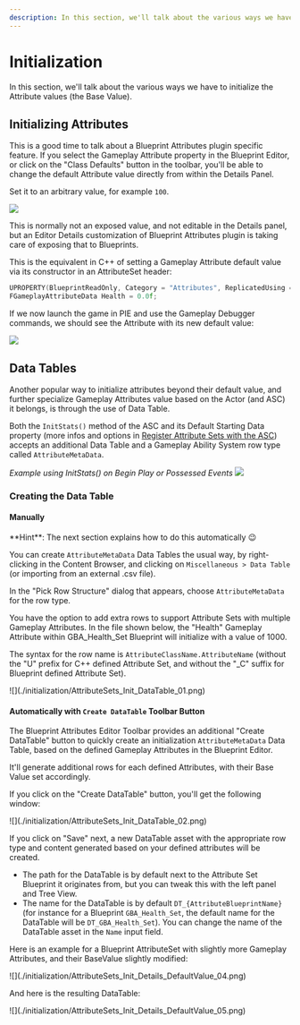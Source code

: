 ```yaml
---
description: In this section, we'll talk about the various ways we have to initialize the Attribute values (the Base Value).
---
```



# Initialization

In this section, we'll talk about the various ways we have to initialize the Attribute values (the Base Value).

## Initializing Attributes

This is a good time to talk about a Blueprint Attributes plugin specific feature. If you select the Gameplay Attribute property in the Blueprint Editor, or click on the "Class Defaults" button in the toolbar, you'll be able to change the default Attribute value directly from within the Details Panel.

Set it to an arbitrary value, for example `100`.

![](./initialization/AttributeSets_Init_Details_DefaultValue.png)

<Callout type="info">
This is normally not an exposed value, and not editable in the Details panel, but an Editor Details customization of Blueprint Attributes plugin is taking care of exposing that to Blueprints.
</Callout>

This is the equivalent in C++ of setting a Gameplay Attribute default value via its constructor in an AttributeSet header:

```cpp
UPROPERTY(BlueprintReadOnly, Category = "Attributes", ReplicatedUsing = OnRep_Health)
FGameplayAttributeData Health = 0.0f;
```

If we now launch the game in PIE and use the Gameplay Debugger commands, we should see the Attribute with its new default value:

![](./initialization/AttributeSets_Init_Details_DefaultValue_03.png)

## Data Tables

Another popular way to initialize attributes beyond their default value, and further specialize Gameplay Attributes value based on the Actor (and ASC) it belongs, is through the use of Data Table.

Both the `InitStats()` method of the ASC and its Default Starting Data property (more infos and options in [Register Attribute Sets with the ASC](/docs/attribute-sets/registering-the-attribute-set-with-the-asc)) accepts an additional Data Table and a Gameplay Ability System row type called `AttributeMetaData`.

*Example using InitStats() on Begin Play or Possessed Events*
![](./registering-the-attribute-set-with-the-asc/AttributeSets_Register_BeginPlay_InitStats_02.png)

### Creating the Data Table

#### Manually

<Callout type="default">
**Hint**: The next section explains how to do this automatically 😉
</Callout>

You can create `AttributeMetaData` Data Tables the usual way, by right-clicking in the Content Browser, and clicking on `Miscellaneous > Data Table` (or importing from an external .csv file).

In the "Pick Row Structure" dialog that appears, choose `AttributeMetaData` for the row type.

You have the option to add extra rows to support Attribute Sets with multiple Gameplay Attributes. In the file shown below, the "Health" Gameplay Attribute within GBA_Health_Set Blueprint will initialize with a value of 1000.

The syntax for the row name is `AttributeClassName.AttributeName` (without the "U" prefix for C++ defined Attribute Set, and without the "_C" suffix for Blueprint defined Attribute Set).

<Zoom>
![](./initialization/AttributeSets_Init_DataTable_01.png)
</Zoom>

#### Automatically with `Create DataTable` Toolbar Button

The Blueprint Attributes Editor Toolbar provides an additional "Create DataTable" button to quickly create an initialization `AttributeMetaData` Data Table, based on the defined Gameplay Attributes in the Blueprint Editor.

It'll generate additional rows for each defined Attributes, with their Base Value set accordingly.

If you click on the "Create DataTable" button, you'll get the following window:

<Zoom classDialog="">
![](./initialization/AttributeSets_Init_DataTable_02.png)
</Zoom>

If you click on "Save" next, a new DataTable asset with the appropriate row type and content generated based on your defined attributes will be created.

- The path for the DataTable is by default next to the Attribute Set Blueprint it originates from, but you can tweak this with the left panel and Tree View.
- The name for the DataTable is by default `DT_{AttributeBlueprintName}` (for instance for a Blueprint `GBA_Health_Set`, the default name for the DataTable will be `DT_GBA_Health_Set`). You can change the name of the DataTable asset in the `Name` input field.

Here is an example for a Blueprint AttributeSet with slightly more Gameplay Attributes, and their BaseValue slightly modified:

<Zoom>
![](./initialization/AttributeSets_Init_Details_DefaultValue_04.png)
</Zoom>

And here is the resulting DataTable:

<Zoom>
![](./initialization/AttributeSets_Init_Details_DefaultValue_05.png)
</Zoom>